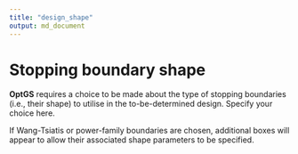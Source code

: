 ```yaml
---
title: "design_shape"
output: md_document
---
```


# Stopping boundary shape

__OptGS__ requires a choice to be made about the type of stopping boundaries (i.e., their shape) to utilise in the to-be-determined design. Specify your choice here.

If Wang-Tsiatis or power-family boundaries are chosen, additional boxes will appear to allow their associated shape parameters to be specified.
